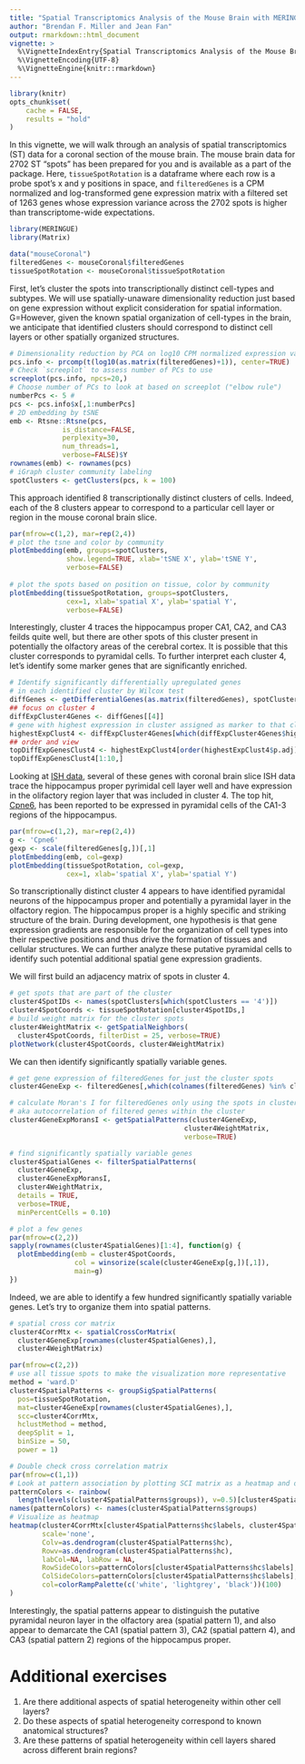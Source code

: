```yaml
---
title: "Spatial Transcriptomics Analysis of the Mouse Brain with MERINGUE"
author: "Brendan F. Miller and Jean Fan"
output: rmarkdown::html_document
vignette: >
  %\VignetteIndexEntry{Spatial Transcriptomics Analysis of the Mouse Brain with MERINGUE}
  %\VignetteEncoding{UTF-8}
  %\VignetteEngine{knitr::rmarkdown}
---
```



```r
library(knitr)
opts_chunk$set(
    cache = FALSE,
    results = "hold"
)
```

In this vignette, we will walk through an analysis of spatial transcriptomics (ST) data for a coronal section of the mouse brain. The mouse brain data for 2702 ST "spots" has been prepared for you and is available as a part of the package. Here, `tissueSpotRotation` is a dataframe where each row is a probe spot's x and y positions in space, and `filteredGenes` is a CPM normalized and log-transformed gene expression matrix with a filtered set of 1263 genes whose expression variance across the 2702 spots is higher than transcriptome-wide expectations. 

```r
library(MERINGUE)
library(Matrix)

data("mouseCoronal")
filteredGenes <- mouseCoronal$filteredGenes
tissueSpotRotation <- mouseCoronal$tissueSpotRotation
```

First, let's cluster the spots into transcriptionally distinct cell-types and subtypes. We will use spatially-unaware dimensionality reduction just based on gene expression without explicit consideration for spatial information. G=However, given the known spatial organization of cell-types in the brain, we anticipate that identified clusters should correspond to distinct cell layers or other spatially organized structures. 

```r
# Dimensionality reduction by PCA on log10 CPM normalized expression values
pcs.info <- prcomp(t(log10(as.matrix(filteredGenes)+1)), center=TRUE)
# Check `screeplot` to assess number of PCs to use
screeplot(pcs.info, npcs=20,)
# Choose number of PCs to look at based on screeplot ("elbow rule")
numberPcs <- 5 #
pcs <- pcs.info$x[,1:numberPcs]
# 2D embedding by tSNE
emb <- Rtsne::Rtsne(pcs,
             is_distance=FALSE,
             perplexity=30,
             num_threads=1,
             verbose=FALSE)$Y
rownames(emb) <- rownames(pcs)
# iGraph cluster community labeling
spotClusters <- getClusters(pcs, k = 100)
```

This approach identified 8 transcriptionally distinct clusters of cells. Indeed, each of the 8 clusters appear to correspond to a particular cell layer or region in the mouse coronal brain slice.

```r
par(mfrow=c(1,2), mar=rep(2,4))
# plot the tsne and color by community
plotEmbedding(emb, groups=spotClusters, 
              show.legend=TRUE, xlab='tSNE X', ylab='tSNE Y',
              verbose=FALSE)
              
# plot the spots based on position on tissue, color by community
plotEmbedding(tissueSpotRotation, groups=spotClusters, 
              cex=1, xlab='spatial X', ylab='spatial Y',
              verbose=FALSE)
```

Interestingly, cluster 4 traces the hippocampus proper CA1, CA2, and CA3 feilds quite well, but there are other spots of this cluster present in potentially the olfactory areas of the cerebral cortex. It is possible that this cluster corresponds to pyramidal cells. To further interpret each cluster 4, let's identify some marker genes that are significantly enriched.

```r
# Identify significantly differentially upregulated genes
# in each identified cluster by Wilcox test
diffGenes <- getDifferentialGenes(as.matrix(filteredGenes), spotClusters)
## focus on cluster 4
diffExpCluster4Genes <- diffGenes[[4]]
# gene with highest expression in cluster assigned as marker to that cluster
highestExpClust4 <- diffExpCluster4Genes[which(diffExpCluster4Genes$highest == TRUE),]
## order and view
topDiffExpGenesClust4 <- highestExpClust4[order(highestExpClust4$p.adj),]
topDiffExpGenesClust4[1:10,]

```

Looking at [ISH data](https://mouse.brain-map.org/experiment/ivt?id=71064082,72103854,73520989,73769322&popup=true
), several of these genes with coronal brain slice ISH data trace the hippocampus proper pyrimidal cell layer well and have expression in the olifactory region layer that was included in cluster 4. The top hit, [Cpne6](https://www.uniprot.org/uniprot/Q9Z140), has been reported to be expressed in pyramidal cells of the CA1-3 regions of the hippocampus.

```r
par(mfrow=c(1,2), mar=rep(2,4))
g <- 'Cpne6'
gexp <- scale(filteredGenes[g,])[,1]
plotEmbedding(emb, col=gexp)
plotEmbedding(tissueSpotRotation, col=gexp, 
              cex=1, xlab='spatial X', ylab='spatial Y')
```

So transcriptionally distinct cluster 4 appears to have identified pyramidal neurons of the hippocampus proper and potentially a pyramidal layer in the olfactory region. The hippocampus proper is a highly specific and striking structure of the brain. During development, one hypothesis is that gene expression gradients are responsible for the organization of cell types into their respective positions and thus drive the formation of tissues and cellular structures. We can further analyze these putative pyramidal cells to identify such potential additional spatial gene expression gradients.

We will first build an adjacency matrix of spots in cluster 4.

```r
# get spots that are part of the cluster
cluster4SpotIDs <- names(spotClusters[which(spotClusters == '4')])
cluster4SpotCoords <- tissueSpotRotation[cluster4SpotIDs,]
# build weight matrix for the cluster spots
cluster4WeightMatrix <- getSpatialNeighbors(
  cluster4SpotCoords, filterDist = 25, verbose=TRUE)
plotNetwork(cluster4SpotCoords, cluster4WeightMatrix)
```

We can then identify significantly spatially variable genes.

```r
# get gene expression of filteredGenes for just the cluster spots
cluster4GeneExp <- filteredGenes[,which(colnames(filteredGenes) %in% cluster4SpotIDs)]

# calculate Moran's I for filteredGenes only using the spots in cluster
# aka autocorrelation of filtered genes within the cluster
cluster4GeneExpMoransI <- getSpatialPatterns(cluster4GeneExp,
                                           cluster4WeightMatrix,
                                           verbose=TRUE)

# find significantly spatially variable genes
cluster4SpatialGenes <- filterSpatialPatterns(
  cluster4GeneExp,
  cluster4GeneExpMoransI,
  cluster4WeightMatrix,
  details = TRUE,
  verbose=TRUE,
  minPercentCells = 0.10)

# plot a few genes
par(mfrow=c(2,2))
sapply(rownames(cluster4SpatialGenes)[1:4], function(g) {
  plotEmbedding(emb = cluster4SpotCoords,
                col = winsorize(scale(cluster4GeneExp[g,])[,1]),
                main=g)
})
```

Indeed, we are able to identify a few hundred significantly spatially variable genes. Let's try to organize them into spatial patterns. 

```r
# spatial cross cor matrix
cluster4CorrMtx <- spatialCrossCorMatrix(
  cluster4GeneExp[rownames(cluster4SpatialGenes),],
  cluster4WeightMatrix)

par(mfrow=c(2,2))
# use all tissue spots to make the visualization more representative
method = 'ward.D'
cluster4SpatialPatterns <- groupSigSpatialPatterns(
  pos=tissueSpotRotation,
  mat=cluster4GeneExp[rownames(cluster4SpatialGenes),],
  scc=cluster4CorrMtx,
  hclustMethod = method,
  deepSplit = 1,
  binSize = 50,
  power = 1)

# Double check cross correlation matrix
par(mfrow=c(1,1))
# Look at pattern association by plotting SCI matrix as a heatmap and dendrogram
patternColors <- rainbow(
  length(levels(cluster4SpatialPatterns$groups)), v=0.5)[cluster4SpatialPatterns$groups]
names(patternColors) <- names(cluster4SpatialPatterns$groups)
# Visualize as heatmap
heatmap(cluster4CorrMtx[cluster4SpatialPatterns$hc$labels, cluster4SpatialPatterns$hc$labels],
        scale='none', 
        Colv=as.dendrogram(cluster4SpatialPatterns$hc), 
        Rowv=as.dendrogram(cluster4SpatialPatterns$hc), 
        labCol=NA, labRow = NA,
        RowSideColors=patternColors[cluster4SpatialPatterns$hc$labels],
        ColSideColors=patternColors[cluster4SpatialPatterns$hc$labels],
        col=colorRampPalette(c('white', 'lightgrey', 'black'))(100)
)

```

Interestingly, the spatial patterns appear to distinguish the putative pyramidal neuron layer in the olfactory area (spatial pattern 1), and also appear to demarcate the CA1 (spatial pattern 3), CA2 (spatial pattern 4), and CA3 (spatial pattern 2) regions of the hippocampus proper. 

# Additional exercises

1. Are there additional aspects of spatial heterogeneity within other cell layers?
2. Do these aspects of spatial heterogeneity correspond to known anatomical structures?
3. Are these patterns of spatial heterogeneity within cell layers shared across different brain regions?